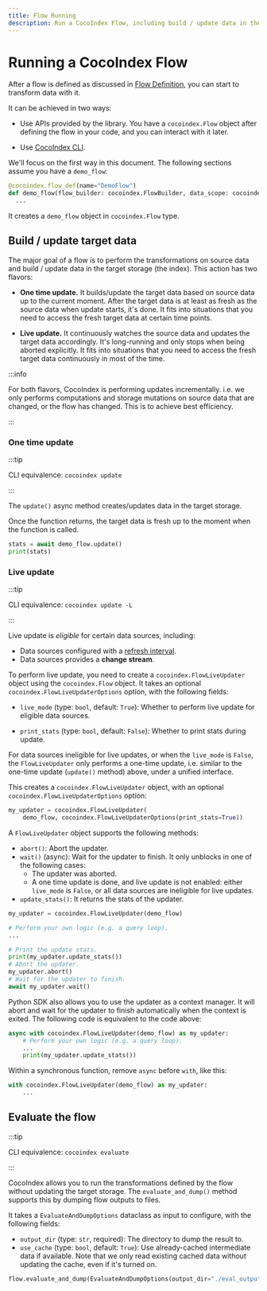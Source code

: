 ```yaml
---
title: Flow Running
description: Run a CocoIndex Flow, including build / update data in the target storage and evaluate the flow without changing the target storage.
---
```



# Running a CocoIndex Flow

After a flow is defined as discussed in [Flow Definition](/docs/core/flow_def), you can start to transform data with it.

It can be achieved in two ways:

*   Use APIs provided by the library.
    You have a `cocoindex.Flow` object after defining the flow in your code, and you can interact with it later.

*   Use [CocoIndex CLI](/docs/core/cli).

We'll focus on the first way in this document.
The following sections assume you have a `demo_flow`:

<Tabs>
<TabItem value="python" label="Python" default>

```python
@cocoindex.flow_def(name="DemoFlow")
def demo_flow(flow_builder: cocoindex.FlowBuilder, data_scope: cocoindex.DataScope):
  ...
```

It creates a `demo_flow` object in `cocoindex.Flow` type.

</TabItem>
</Tabs>


## Build / update target data

The major goal of a flow is to perform the transformations on source data and build / update data in the target storage (the index).
This action has two flavors:

*   **One time update.**
    It builds/update the target data based on source data up to the current moment.
    After the target data is at least as fresh as the source data when update starts, it's done.
    It fits into situations that you need to access the fresh target data at certain time points.

*   **Live update.**
    It continuously watches the source data and updates the target data accordingly.
    It's long-running and only stops when being aborted explicitly.
    It fits into situations that you need to access the fresh target data continuously in most of the time.

:::info

For both flavors, CocoIndex is performing updates incrementally.
i.e. we only performs computations and storage mutations on source data that are changed, or the flow has changed.
This is to achieve best efficiency.

:::


### One time update

:::tip

CLI equivalence: `cocoindex update`

:::

The `update()` async method creates/updates data in the target storage.

Once the function returns, the target data is fresh up to the moment when the function is called.

<Tabs>
<TabItem value="python" label="Python" default>

```python
stats = await demo_flow.update()
print(stats)
```

</TabItem>
</Tabs>

### Live update

:::tip

CLI equivalence: `cocoindex update -L`

:::

Live update is *eligible* for certain data sources, including:

*   Data sources configured with a [refresh interval](flow_def#refresh-interval).
*   Data sources provides a **change stream**.

To perform live update, you need to create a `cocoindex.FlowLiveUpdater` object using the `cocoindex.Flow` object.
It takes an optional `cocoindex.FlowLiveUpdaterOptions` option, with the following fields:

*   `live_mode` (type: `bool`, default: `True`):
     Whether to perform live update for eligible data sources.

*   `print_stats` (type: `bool`, default: `False`): Whether to print stats during update.

For data sources ineligible for live updates, or when the `live_mode` is `False`,
the `FlowLiveUpdater` only performs a one-time update, i.e. similar to the one-time update (`update()` method) above,
under a unified interface.

<Tabs>
<TabItem value="python" label="Python" default>

This creates a `cocoindex.FlowLiveUpdater` object, with an optional `cocoindex.FlowLiveUpdaterOptions` option:

```python
my_updater = cocoindex.FlowLiveUpdater(
    demo_flow, cocoindex.FlowLiveUpdaterOptions(print_stats=True))
```

</TabItem>
</Tabs>

A `FlowLiveUpdater` object supports the following methods:

*   `abort()`: Abort the updater.
*   `wait()` (async): Wait for the updater to finish. It only unblocks in one of the following cases:
    *   The updater was aborted.
    *   A one time update is done, and live update is not enabled:
        either `live_mode` is `False`, or all data sources are ineligible for live updates.
*   `update_stats()`: It returns the stats of the updater.

<Tabs>
<TabItem value="python" label="Python" default>

```python
my_updater = cocoindex.FlowLiveUpdater(demo_flow)

# Perform your own logic (e.g. a query loop).
...

# Print the update stats.
print(my_updater.update_stats())
# Abort the updater.
my_updater.abort()
# Wait for the updater to finish.
await my_updater.wait()
```

Python SDK also allows you to use the updater as a context manager.
It will abort and wait for the updater to finish automatically when the context is exited.
The following code is equivalent to the code above:

```python
async with cocoindex.FlowLiveUpdater(demo_flow) as my_updater:
    # Perform your own logic (e.g. a query loop).
    ...
    print(my_updater.update_stats())
```

Within a synchronous function, remove `async` before `with`, like this:

```python
with cocoindex.FlowLiveUpdater(demo_flow) as my_updater:
    ...
```

</TabItem>
</Tabs>

## Evaluate the flow

:::tip

CLI equivalence: `cocoindex evaluate`

:::

CocoIndex allows you to run the transformations defined by the flow without updating the target storage.
The `evaluate_and_dump()` method supports this by dumping flow outputs to files.

It takes a `EvaluateAndDumpOptions` dataclass as input to configure, with the following fields:

*   `output_dir` (type: `str`, required): The directory to dump the result to.
*   `use_cache` (type: `bool`, default: `True`): Use already-cached intermediate data if available.
    Note that we only read existing cached data without updating the cache, even if it's turned on.

<Tabs>
<TabItem value="python" label="Python" default>

```python
flow.evaluate_and_dump(EvaluateAndDumpOptions(output_dir="./eval_output"))
```

</TabItem>
</Tabs>